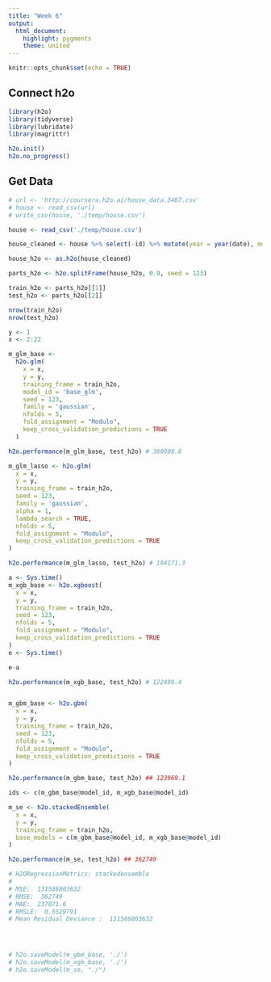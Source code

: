 ```yaml
---
title: "Week 6"
output: 
  html_document: 
    highlight: pygments
    theme: united
---
```


```r
knitr::opts_chunk$set(echo = TRUE)
```

## Connect h2o

```r
library(h2o)
library(tidyverse)
library(lubridate)
library(magrittr)

h2o.init()
h2o.no_progress()
```



## Get Data

```r
# url <- 'http://coursera.h2o.ai/house_data.3487.csv'
# house <- read_csv(url)
# write_csv(house, './temp/house.csv')

house <- read_csv('./temp/house.csv') 

house_cleaned <- house %>% select(-id) %>% mutate(year = year(date), month = month(date), day = day(date)) %>% select(-date)

house_h2o <- as.h2o(house_cleaned)

parts_h2o <- h2o.splitFrame(house_h2o, 0.9, seed = 123)

train_h2o <- parts_h2o[[1]]
test_h2o <- parts_h2o[[2]]

nrow(train_h2o)
nrow(test_h2o)

y <- 1
x <- 2:22

m_glm_base <-
  h2o.glm(
    x = x,
    y = y,
    training_frame = train_h2o,
    model_id = 'base_glm',
    seed = 123,
    family = 'gaussian',
    nfolds = 5,
    fold_assignment = "Modulo",
    keep_cross_validation_predictions = TRUE
  )

h2o.performance(m_glm_base, test_h2o) # 360908.6

m_glm_lasso <- h2o.glm(
  x = x,
  y = y,
  training_frame = train_h2o,
  seed = 123,
  family = 'gaussian',
  alpha = 1,
  lambda_search = TRUE,
  nfolds = 5,
  fold_assignment = "Modulo",
  keep_cross_validation_predictions = TRUE
)

h2o.performance(m_glm_lasso, test_h2o) # 194171.3

a <- Sys.time()
m_xgb_base <- h2o.xgboost(
  x = x,
  y = y,
  training_frame = train_h2o,
  seed = 123,
  nfolds = 5,
  fold_assignment = "Modulo",
  keep_cross_validation_predictions = TRUE
)
e <- Sys.time()

e-a

h2o.performance(m_xgb_base, test_h2o) # 122499.4


m_gbm_base <- h2o.gbm(
  x = x,
  y = y,
  training_frame = train_h2o,
  seed = 123,
  nfolds = 5,
  fold_assignment = "Modulo",
  keep_cross_validation_predictions = TRUE
)

h2o.performance(m_gbm_base, test_h2o) ## 123969.1

ids <- c(m_gbm_base@model_id, m_xgb_base@model_id)

m_se <- h2o.stackedEnsemble(
  x = x,
  y = y,
  training_frame = train_h2o,
  base_models = c(m_gbm_base@model_id, m_xgb_base@model_id)
)

h2o.performance(m_se, test_h2o) ## 362749

# H2ORegressionMetrics: stackedensemble
# 
# MSE:  131586803632
# RMSE:  362749
# MAE:  237071.6
# RMSLE:  0.5529791
# Mean Residual Deviance :  131586803632




# h2o.saveModel(m_gbm_base, './')
# h2o.saveModel(m_xgb_base, './')
# h2o.saveModel(m_se, "./")

```

























